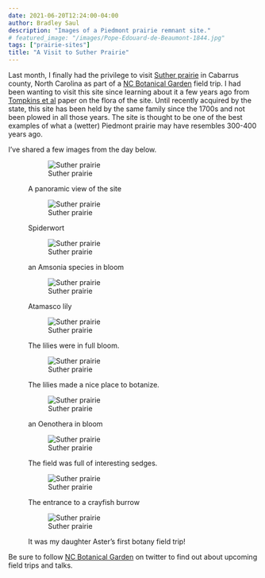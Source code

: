 ```yaml
---
date: 2021-06-20T12:24:00-04:00
author: Bradley Saul
description: "Images of a Piedmont prairie remnant site."
# featured_image: "/images/Pope-Edouard-de-Beaumont-1844.jpg"
tags: ["prairie-sites"]
title: "A Visit to Suther Prairie"
---
```


Last month, 
I finally had the privilege to visit 
[Suther prairie](https://www.ncplantfriends.org/suther_prairie.html) 
in Cabarrus county, North Carolina 
as part of a [NC Botanical Garden](https://ncbg.unc.edu/) field trip. 
I had been wanting to visit this site
since learning about it a few years ago from 
[Tompkins et al](https://doi.org/10.2179/09-041.1)
paper on the flora of the site.
Until recently acquired by the state,
this site has been held by the same family since the 1700s
and not been plowed in all those years.
The site is thought to be one of the best examples
of what a (wetter) Piedmont prairie may have resembles 300-400 years ago.

I've shared a few images from the day below.

<figure>
![Suther prairie](20210509-suther-prairie-00.jpg)
 <figcaption>
    A panoramic view of the site
 </figcaption>
</figure>

<figure>
![Suther prairie](20210509-suther-prairie-01.jpg)
 <figcaption>
    Spiderwort
 </figcaption>
</figure>

<figure>
![Suther prairie](20210509-suther-prairie-02.jpg)
 <figcaption>
    an Amsonia species in bloom
 </figcaption>
</figure>

<figure>
![Suther prairie](20210509-suther-prairie-03.jpg)
 <figcaption>
    Atamasco lily
 </figcaption>
</figure>

<figure>
![Suther prairie](20210509-suther-prairie-04.jpg)
 <figcaption>
    The lilies were in full bloom.
 </figcaption>
</figure>

<figure>
![Suther prairie](20210509-suther-prairie-05.jpg)
 <figcaption>
    The lilies made a nice place to botanize.
 </figcaption>
</figure>

<figure>
![Suther prairie](20210509-suther-prairie-06.jpg)
 <figcaption>
    an Oenothera in bloom
 </figcaption>
</figure>

<figure>
![Suther prairie](20210509-suther-prairie-07.jpg)
 <figcaption>
    The field was full of interesting sedges.
 </figcaption>
</figure>


<figure>
![Suther prairie](20210509-suther-prairie-08.jpg)
 <figcaption>
    The entrance to a crayfish burrow
 </figcaption>
</figure>


<figure>
![Suther prairie](20210509-suther-prairie-09.jpg)
 <figcaption>
    It was my daughter Aster's first botany field trip!
 </figcaption>
</figure>

Be sure to follow [NC Botanical Garden](https://ncbg.unc.edu/)
on twitter to find out about upcoming field trips and talks.
